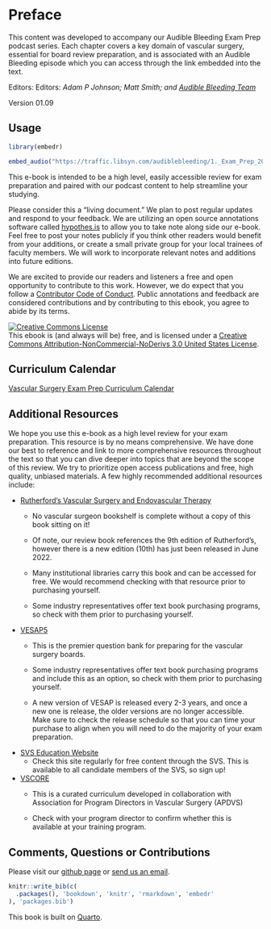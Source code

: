 # Preface {.unnumbered}

This content was developed to accompany our Audible Bleeding Exam Prep podcast series. Each chapter covers a key domain of vascular surgery, essential for board review preparation, and is associated with an Audible Bleeding episode which you can access through the link embedded into the text.

Editors: Editors: *Adam P Johnson; Matt Smith; and [Audible Bleeding Team](https://www.audiblebleeding.com/about-1/)*

Version 01.09

## Usage

```r

library(embedr)

embed_audio("https://traffic.libsyn.com/audiblebleeding/1._Exam_Prep_2023_-_Introductionau.mp3")

```

This e-book is intended to be a high level, easily accessible review for exam preparation and paired with our podcast content to help streamline your studying.

Please consider this a "living document." We plan to post regular updates and respond to your feedback. We are utilizing an open source annotations software called [hypothes.is](https://web.hypothes.is) to allow you to take note along side our e-book. Feel free to post your notes publicly if you think other readers would benefit from your additions, or create a small private group for your local trainees of faculty members. We will work to incorporate relevant notes and additions into future editions.

We are excited to provide our readers and listeners a free and open opportunity to contribute to this work. However, we do expect that you follow a [Contributor Code of Conduct](https://www.contributor-covenant.org/version/2/0/code_of_conduct/). Public annotations and feedback are considered contributions and by contributing to this ebook, you agree to abide by its terms.

<a rel="license" href="http://creativecommons.org/licenses/by-nc-nd/3.0/us/"><img src="https://i.creativecommons.org/l/by-nc-nd/3.0/us/88x31.png" alt="Creative Commons License" style="border-width:0"/></a><br />This ebook is (and always will be) free, and is licensed under a <a rel="license" href="http://creativecommons.org/licenses/by-nc-nd/3.0/us/">Creative Commons Attribution-NonCommercial-NoDerivs 3.0 United States License</a>.

## Curriculum Calendar

[Vascular Surgery Exam Prep Curriculum Calendar](https://calendar.google.com/calendar/u/0/embed?src=354423c7b5ee5a8d0c3c605f87e975858111d5d4127e4f82820e1d2c09e41d0b@group.calendar.google.com&ctz=America/New_York)

## Additional Resources

We hope you use this e-book as a high level review for your exam preparation. This resource is by no means comprehensive. We have done our best to reference and link to more comprehensive resources throughout the text so that you can dive deeper into topics that are beyond the scope of this review. We try to prioritize open access publications and free, high quality, unbiased materials. A few highly recommended additional resources include:

-   [Rutherford's Vascular Surgery and Endovascular Therapy](https://www.us.elsevierhealth.com/rutherfords-vascular-surgery-and-endovascular-therapy-2-volume-set-9780323775571.html?nosto=nosto-page-search1)
    -   No vascular surgeon bookshelf is complete without a copy of this book sitting on it!

    -   Of note, our review book references the 9th edition of Rutherford's, however there is a new edition (10th) has just been released in June 2022.

    -   Many institutional libraries carry this book and can be accessed for free. We would recommend checking with that resource prior to purchasing yourself.

    -   Some industry representatives offer text book purchasing programs, so check with them prior to purchasing yourself.
-   [VESAP5](https://vascular.org/vascular-specialists/education-and-meetings/vesap5)
    -   This is the premier question bank for preparing for the vascular surgery boards.

    -   Some industry representatives offer text book purchasing programs and include this as an option, so check with them prior to purchasing yourself.

    -   A new version of VESAP is released every 2-3 years, and once a new one is release, the older versions are no longer accessible. Make sure to check the release schedule so that you can time your purchase to align when you will need to do the majority of your exam preparation.
-   [SVS Education Website](https://vascular.org/vascular-specialists/education-and-meetings)
    -   Check this site regularly for free content through the SVS. This is available to all candidate members of the SVS, so sign up!
-   [VSCORE](https://www.surgicalcore.org/public/curriculum#vascsurg)
    -   This is a curated curriculum developed in collaboration with Association for Program Directors in Vascular Surgery (APDVS)

    -   Check with your program director to confirm whether this is available at your training program.

## Comments, Questions or Contributions

Please visit our [github page](https://github.com/adam-mdmph/vs-examprep) or [send us an email](mailto:audiblebleeding@vascularsociety.org).

```r
knitr::write_bib(c(
  .packages(), 'bookdown', 'knitr', 'rmarkdown', 'embedr'
), 'packages.bib')
```

This book is built on [Quarto](https://quarto.org).
